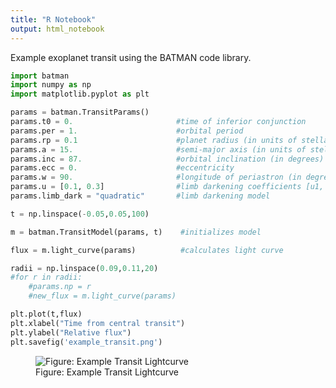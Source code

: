 ```yaml
---
title: "R Notebook"
output: html_notebook
---
```


Example exoplanet transit using the BATMAN code library.
```python

import batman
import numpy as np
import matplotlib.pyplot as plt

params = batman.TransitParams()
params.t0 = 0.                       #time of inferior conjunction
params.per = 1.                      #orbital period
params.rp = 0.1                      #planet radius (in units of stellar radii)
params.a = 15.                       #semi-major axis (in units of stellar radii)
params.inc = 87.                     #orbital inclination (in degrees)
params.ecc = 0.                      #eccentricity
params.w = 90.                       #longitude of periastron (in degrees)
params.u = [0.1, 0.3]                #limb darkening coefficients [u1, u2]
params.limb_dark = "quadratic"       #limb darkening model

t = np.linspace(-0.05,0.05,100)

m = batman.TransitModel(params, t)    #initializes model

flux = m.light_curve(params)          #calculates light curve

radii = np.linspace(0.09,0.11,20)
#for r in radii:
    #params.np = r
    #new_flux = m.light_curve(params)

plt.plot(t,flux)
plt.xlabel("Time from central transit")
plt.ylabel("Relative flux")
plt.savefig('example_transit.png')

```
![Figure: Example Transit Lightcurve](example_transit.png)
